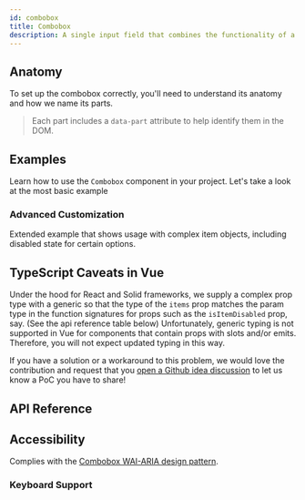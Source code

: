 ```yaml
---
id: combobox
title: Combobox
description: A single input field that combines the functionality of a select and input.
---
```


<ComponentPreview id="Combobox" />

## Anatomy

To set up the combobox correctly, you'll need to understand its anatomy and how we name its parts.

> Each part includes a `data-part` attribute to help identify them in the DOM.

<Anatomy id="combobox" />

## Examples

Learn how to use the `Combobox` component in your project. Let's take a look at the most basic
example

<Example id="basic" />

### Advanced Customization

Extended example that shows usage with complex item objects, including disabled state for certain
options.

<Example id="advanced" />

## TypeScript Caveats in Vue

Under the hood for React and Solid frameworks, we supply a complex prop type with a generic so that
the type of the `items` prop matches the param type in the function signatures for props such as the
`isItemDisabled` prop, say. (See the api reference table below) Unfortunately, generic typing is not
supported in Vue for components that contain props with slots and/or emits. Therefore, you will not
expect updated typing in this way.

If you have a solution or a workaround to this problem, we would love the contribution and request
that you
[open a Github idea discussion](https://github.com/chakra-ui/ark/discussions/new?category=ideas) to
let us know a PoC you have to share!

## API Reference

<ComponentTypes id="combobox" />

## Accessibility

Complies with the
[Combobox WAI-ARIA design pattern](https://www.w3.org/WAI/ARIA/apg/patterns/combobox/).

### Keyboard Support

<KeyBindingsTable id="combobox" />
